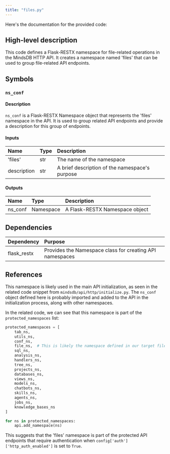 ```yaml
---
title: "files.py"
---
```


Here's the documentation for the provided code:

## High-level description
This code defines a Flask-RESTX namespace for file-related operations in the MindsDB HTTP API. It creates a namespace named 'files' that can be used to group file-related API endpoints.

## Symbols

### `ns_conf`
#### Description
`ns_conf` is a Flask-RESTX Namespace object that represents the 'files' namespace in the API. It is used to group related API endpoints and provide a description for this group of endpoints.

#### Inputs
| Name | Type | Description |
|:-----|:-----|:------------|
| 'files' | str | The name of the namespace |
| description | str | A brief description of the namespace's purpose |

#### Outputs
| Name | Type | Description |
|:-----|:-----|:------------|
| ns_conf | Namespace | A Flask-RESTX Namespace object |

## Dependencies
| Dependency | Purpose |
|:-----------|:--------|
| flask_restx | Provides the Namespace class for creating API namespaces |

## References
This namespace is likely used in the main API initialization, as seen in the related code snippet from `mindsdb/api/http/initialize.py`. The `ns_conf` object defined here is probably imported and added to the API in the initialization process, along with other namespaces.

In the related code, we can see that this namespace is part of the `protected_namespaces` list:

```python
protected_namespaces = [
    tab_ns,
    utils_ns,
    conf_ns,
    file_ns,  # This is likely the namespace defined in our target file
    sql_ns,
    analysis_ns,
    handlers_ns,
    tree_ns,
    projects_ns,
    databases_ns,
    views_ns,
    models_ns,
    chatbots_ns,
    skills_ns,
    agents_ns,
    jobs_ns,
    knowledge_bases_ns
]

for ns in protected_namespaces:
    api.add_namespace(ns)
```

This suggests that the 'files' namespace is part of the protected API endpoints that require authentication when `config['auth']['http_auth_enabled']` is set to `True`.